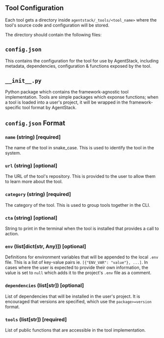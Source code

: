 
## Tool Configuration
Each tool gets a directory inside `agentstack/_tools/<tool_name>` where the tool's 
source code and configuration will be stored.

The directory should contain the following files:

`config.json`
-------------
This contains the configuration for the tool for use by AgentStack, including
metadata, dependencies, configuration & functions exposed by the tool.

`__init__.py`
---------
Python package which contains the framework-agnostic tool implementation. Tools 
are simple packages which exponse functions; when a tool is loaded into a user's 
project, it will be wrapped in the framework-specific tool format by AgentStack. 


`config.json` Format
--------------------

### `name` (string) [required]
The name of the tool in snake_case. This is used to identify the tool in the system.

### `url` (string) [optional]
The URL of the tool's repository. This is provided to the user to allow them to 
learn more about the tool. 

### `category` (string) [required]
The category of the tool. This is used to group tools together in the CLI.

### `cta` (string) [optional]
String to print in the terminal when the tool is installed that provides a call to action.

### `env` (list[dict(str, Any)]) [optional]
Definitions for environment variables that will be appended to the local `.env` file.
This is a list of key-value pairs ie. `[{"ENV_VAR": "value"}, ...]`.
In cases where the user is expected to provide their own information, the value is
set to `null` which adds it to the project's `.env` file as a comment. 

### `dependencies` (list[str]) [optional]
List of dependencies that will be installed in the user's project. It is 
encouraged that versions are specified, which use the `package>=version` format.

### `tools` (list[str]) [required]
List of public functions that are accessible in the tool implementation.

